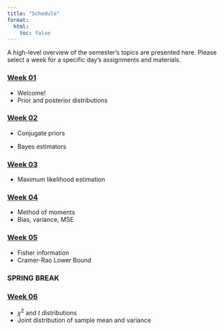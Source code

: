 ```yaml
---
title: "Schedule"
format: 
  html: 
    toc: false
---
```


A high-level overview of the semester's topics are presented here. Please select a week for a specific day's assignments and materials.

### [Week 01](weeks/week-01.qmd)

-   Welcome!
-   Prior and posterior distributions

### [Week 02](weeks/week-02.qmd)

-   Conjugate priors

-   Bayes estimators

### [Week 03](weeks/week-03.qmd)

-   Maximum likelihood estimation

### [Week 04](weeks/week-04.qmd)

-   Method of moments
-   Bias, variance, MSE

### [Week 05](weeks/week-05.qmd)

-   Fisher information
-   Cramer-Rao Lower Bound

### SPRING BREAK

### [Week 06](weeks/week-06.qmd)

-   $\chi^2$ and $t$ distributions
-   Joint distribution of sample mean and variance
